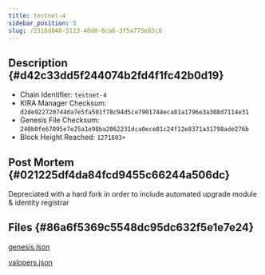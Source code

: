 ```yaml
---
title: testnet-4
sidebar_position: 5
slug: /2318d048-5113-48d0-8ca6-3f5a775e83c8
---
```





## Description {#d42c33dd5f244074b2fd4f1fc42b0d19}

- Chain Identifier: `testnet-4`
- KIRA Manager Checksum: `d2de922720744da7e5fa501f78c94d5ce7901744eca81a1796e3a308d7114e31`
- Genesis File Checksum: `240b0fe67095e7e25a1e98ba2062231dca0ece81c24f12e8371a31798ade276b`
- Block Height Reached: `1271603+`

## Post Mortem {#021225df4da84fcd9455c66244a506dc}


Depreciated with a hard fork in order to include automated upgrade module & identity registrar


## Files {#86a6f5369c5548dc95dc632f5e1e7e24}


[genesis.json](https://prod-files-secure.s3.us-west-2.amazonaws.com/9b5bfc45-bdb5-4b46-80e6-aabe3cae64d0/caa8a8f6-bf10-4336-8011-a1ef2a706e89/genesis.json?X-Amz-Algorithm=AWS4-HMAC-SHA256&X-Amz-Content-Sha256=UNSIGNED-PAYLOAD&X-Amz-Credential=AKIAT73L2G45HZZMZUHI%2F20240312%2Fus-west-2%2Fs3%2Faws4_request&X-Amz-Date=20240312T035005Z&X-Amz-Expires=3600&X-Amz-Signature=cbea632ceb708c0d272f86c9fff39751ee3825b49afe177d33d4f417e06422e5&X-Amz-SignedHeaders=host&x-id=GetObject)


[valopers.json](https://prod-files-secure.s3.us-west-2.amazonaws.com/9b5bfc45-bdb5-4b46-80e6-aabe3cae64d0/b2513d0b-a36d-4d23-bc4f-b5c663e19fca/valopers.json?X-Amz-Algorithm=AWS4-HMAC-SHA256&X-Amz-Content-Sha256=UNSIGNED-PAYLOAD&X-Amz-Credential=AKIAT73L2G45HZZMZUHI%2F20240312%2Fus-west-2%2Fs3%2Faws4_request&X-Amz-Date=20240312T035005Z&X-Amz-Expires=3600&X-Amz-Signature=caa68d35cef681ed24ca29454e3a0c8932f2a6e82c553fd8485e42deef39e18e&X-Amz-SignedHeaders=host&x-id=GetObject)

